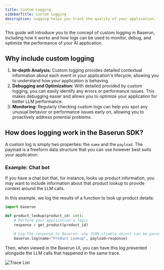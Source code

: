 ```yaml
---
title: Custom Logging
sidebarTitle: Custom Logging
description: Logging helps you track the quality of your application, identify issues, and understand the application's behavior.
---
```


This guide will introduce you to the concept of custom logging in Baserun, including how it works and how logs can be used to monitor, debug, and optimize the performance of your AI application.​

## Why include custom logging

1. **In-depth Analysis:** Custom logging provides detailed contextual information about each event in your application's lifecycle, allowing you to understand how your application is behaving.
2. **Debugging and Optimization:** With detailed provided by custom logging, you can easily identify any errors or performance issues. This makes debugging easier and allows you to optimize your application for better LLM performance.
3. **Monitoring:** Regularly checking custom logs can help you spot any unusual behavior or performance issues early on, allowing you to proactively address potential problems.

## How does logging work in the Baserun SDK?

A custom log is simply two properties: the `name` and the `payload`. The payload is a freeform data structure that you can use however best suits your application.

### Example: Chat bot

If you have a chat bot that, for instance, looks up product information, you may want to include information about that product lookup to provide context around the LLM calls.

In this example, we log the results of a function to look up product details:

```python
import baserun

def product_lookup(product_id: int):
    # Perform your application's logic
    response = get_product(product_id)

    # Log the response to Baserun- any JSON-ifiable object can be passed
    baserun.log(name="Product Lookup", payload=response)
```

Then, when viewed in the Baserun UI, you can have this log presented alongside the LLM calls that happened in the same trace.

![Trace List](/images/logging-product.png)
